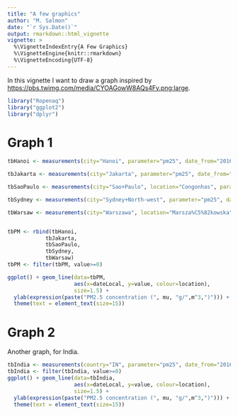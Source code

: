 ```yaml
---
title: "A few graphics"
author: "M. Salmon"
date: "`r Sys.Date()`"
output: rmarkdown::html_vignette
vignette: >
  %\VignetteIndexEntry{A Few Graphics}
  %\VignetteEngine{knitr::rmarkdown}
  %\VignetteEncoding{UTF-8}
---
```


In this vignette I want to draw a graph inspired by <https://pbs.twimg.com/media/CYOAGowW8AQs4Fy.png:large>.

```r
library("Ropenaq")
library("ggplot2")
library("dplyr")

```
# Graph 1

```r
tbHanoi <- measurements(city="Hanoi", parameter="pm25", date_from="2016-01-10", limit=1000)

tbJakarta <- measurements(city="Jakarta", parameter="pm25", date_from="2016-01-10", limit=1000)

tbSaoPaulo <- measurements(city="Sao+Paulo", location="Congonhas", parameter="pm25", date_from="2016-01-10", limit=1000)

tbSydney <- measurements(city="Sydney+North-west", parameter="pm25", date_from="2016-01-10", limit=1000)

tbWarsaw <- measurements(city="Warszawa", location="Marsza%C5%82kowska", parameter="pm25", date_from="2016-01-10", limit=1000)


tbPM <- rbind(tbHanoi,
            tbJakarta,
            tbSaoPaulo,
            tbSydney,
            tbWarsaw)
tbPM <- filter(tbPM, value>=0)

ggplot() + geom_line(data=tbPM,
                     aes(x=dateLocal, y=value, colour=location),
                     size=1.5) +
  ylab(expression(paste("PM2.5 concentration (", mu, "g/",m^3,")"))) +
  theme(text = element_text(size=15))

```

# Graph 2

Another graph, for India.

```r
tbIndia <- measurements(country="IN", parameter="pm25", date_from="2016-01-10", limit=1000)
tbIndia <- filter(tbIndia, value>=0)
ggplot() + geom_line(data=tbIndia,
                     aes(x=dateLocal, y=value, colour=location),
                     size=1.5) +
  ylab(expression(paste("PM2.5 concentration (", mu, "g/",m^3,")"))) +
  theme(text = element_text(size=15))
```
